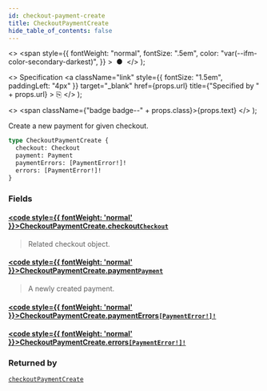```yaml
---
id: checkout-payment-create
title: CheckoutPaymentCreate
hide_table_of_contents: false
---
```


  <>
    <span
      style={{
        fontWeight: "normal",
        fontSize: ".5em",
        color: "var(--ifm-color-secondary-darkest)",
      }}
    >
      &nbsp;●&nbsp;
    </span>
  </>
);

  <>
    Specification
    <a
      className="link"
      style={{ fontSize: "1.5em", paddingLeft: "4px" }}
      target="\_blank"
      href={props.url}
      title={"Specified by " + props.url}
    >
      ⎘
    </a>
  </>
);

  <>
    <span className={"badge badge--" + props.class}>{props.text}</span>
  </>
);

Create a new payment for given checkout.

```graphql
type CheckoutPaymentCreate {
  checkout: Checkout
  payment: Payment
  paymentErrors: [PaymentError!]!
  errors: [PaymentError!]!
}
```

### Fields

#### [<code style={{ fontWeight: 'normal' }}>CheckoutPaymentCreate.<b>checkout</b></code>](#)<Bullet />[`Checkout`](../../../storefront/checkout/objects/checkout) <Badge class="secondary" text="object"/>

> Related checkout object.

#### [<code style={{ fontWeight: 'normal' }}>CheckoutPaymentCreate.<b>payment</b></code>](#)<Bullet />[`Payment`](../../../storefront/payments/objects/payment) <Badge class="secondary" text="object"/>

> A newly created payment.

#### [<code style={{ fontWeight: 'normal' }}>CheckoutPaymentCreate.<b>paymentErrors</b></code>](#)<Bullet />[`[PaymentError!]!`](../../../storefront/payments/objects/payment-error) <Badge class="secondary" text="non-null"/> <Badge class="secondary" text="object"/>

>

#### [<code style={{ fontWeight: 'normal' }}>CheckoutPaymentCreate.<b>errors</b></code>](#)<Bullet />[`[PaymentError!]!`](../../../storefront/payments/objects/payment-error) <Badge class="secondary" text="non-null"/> <Badge class="secondary" text="object"/>

>

### Returned by

[`checkoutPaymentCreate`](../../../storefront/checkout/mutations/checkout-payment-create) <Badge class="secondary" text="mutation"/>
